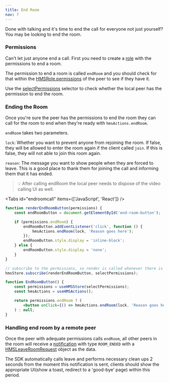 ```yaml
---
title: End Room
nav: 7
---
```


Done with talking and it's time to end the call for everyone not just yourself? You may be looking to end the room.

### Permissions

Can't let just anyone end a call. First you need to create a [role](../foundation/templates-and-roles) with the permissions to end a room.

The permission to end a room is called `endRoom` and you should check for that within the [HMSRole.permissions](../../../api-reference/javascript/v2/interfaces/HMSRole#permissions) of the peer to see if they have it.

Use the [selectPermissions](../../../api-reference/javascript/v2/home/content#select-permissions) selector to check whether the local peer has the permission to end the room.

### Ending the Room

Once you're sure the peer has the permissions to end the room they can call for the room to end when they're ready with `hmsActions.endRoom`.

`endRoom` takes two parameters.

`lock`: Whether you want to prevent anyone from rejoining the room. If false, they will be allowed to enter the room again if the client called `join`. If this is false, they will not able to join this room again.

`reason`: The message you want to show people when they are forced to leave. This is a good place to thank them for joining the call and informing them that it has ended.

> 💡 After calling endRoom the local peer needs to dispose of the video calling UI as well.

<Tabs id="endroomcall" items={['JavaScript', 'React']} />

<Tab id='endroomcall-0'>

```js
function renderEndRoomButton(permissions) {
    const endRoomButton = document.getElementById('end-room-button');

    if (permissions.endRoom) {
        endRoomButton.addEventListener('click', function () {
            hmsActions.endRoom(lock, 'Reason goes here');
        });
        endRoomButton.style.display = 'inline-block';
    } else {
        endRoomButton.style.display = 'none';
    }
}

// subscribe to the permissions, so render is called whenever there is a change due to role change
hmsStore.subscribe(renderEndRoomButton, selectPermissions);
```

</Tab>

<Tab id='endroomcall-1'>

```jsx
function EndRoomButton() {
    const permissions = useHMSStore(selectPermissions);
    const hmsActions = useHMSActions();

    return permissions.endRoom ? (
        <button onClick={() => hmsActions.endRoom(lock, 'Reason goes here')}>End Room</button>
    ) : null;
}
```

</Tab>

### Handling end room by a remote peer

Once the peer with adequate permissions calls `endRoom`, all other peers in the room will receive a [notification](../features/notifications) with type `ROOM_ENDED` with a [HMSLeaveRoomRequest](../../../api-reference/javascript/v2/interfaces/HMSLeaveRoomRequest) object as the data.

The SDK automatically calls leave and performs necessary clean ups 2 seconds from the moment this notification is sent, clients should show the appropriate UI(show a toast, redirect to a 'good-bye' page) within this period.
